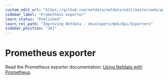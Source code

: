 ```yaml
---
custom_edit_url: "https://github.com/netdata/netdata/edit/master/web/api/exporters/prometheus/README.md"
sidebar_label: "Prometheus exporter"
learn_status: "Published"
learn_rel_path: "Improving Netdata - developers/Web/Api/Exporters"
sidebar_position: "361"
---
```



# Prometheus exporter

Read the Prometheus exporter documentation: [Using Netdata with Prometheus](/docs/nightly/exporting-data/using-netdata-with-prometheus).


